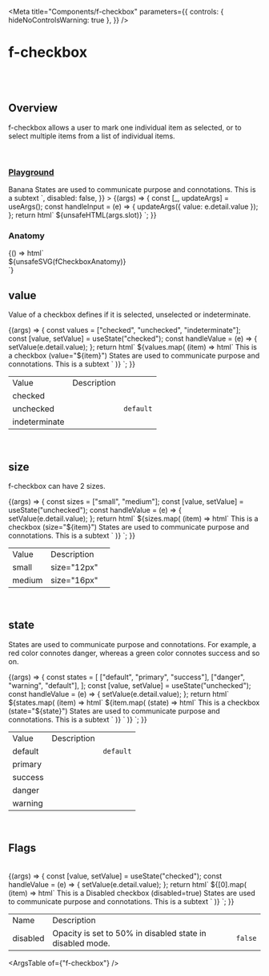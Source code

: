 
<Meta
  title="Components/f-checkbox"
  parameters={{
    controls: { hideNoControlsWarning: true },
  }}
/>

# f-checkbox

<br />
<br />

## Overview

<f-divider></f-divider>

f-checkbox allows a user to mark one individual item as selected, or to select multiple items from a list of individual items.

<br />

### [Playground](/story/components-f-checkbox--playground)

<Canvas>
  <Story
    name="Playground"
    argTypes={{
      value: { control: "radio", options: ["checked", "unchecked", "indeterminate"] },
      state: {
        control: "select",
        options: ["default", "success", "primary", "warning", "danger"],
      },
      size: {
        control: "radio",
        options: ["small", "medium"],
      },
      disabled: {
        control: "boolean",
      },
      slot: {
        control: "text",
      },
    }}
    args={{
      value: "checked",
      state: "default",
      size: "small",
      slot: ` <f-div slot="label" padding="none">
                <f-text variant="para" size="small">Banana</f-text>
              </f-div>
              <f-div slot="description" gap="none" padding="none">
                <f-text variant="para" size="small" state="secondary"
                  >States are used to communicate purpose and connotations.
                </f-text>
              </f-div>
              <f-div slot="help" gap="none" padding="none">
                <f-text variant="para" size="small" state="secondary">This is a subtext </f-text>
              </f-div>`,
      disabled: false,
    }}
  >
    {(args) => {
      const [_, updateArgs] = useArgs();
      const handleInput = (e) => {
        updateArgs({ value: e.detail.value });
      };
      return html`
        <f-div width="100%" padding="large">
          <f-div width="80%">
            <f-checkbox
              size=${args.size}
              value=${args.value}
              state=${args.state}
              ?disabled=${args.disabled}
              @input=${handleInput}
            >
              ${unsafeHTML(args.slot)}
            </f-checkbox></f-div
          ></f-div
        >
      `;
    }}
  </Story>
</Canvas>

<br />

### Anatomy

<f-divider></f-divider>

<Story name="Anatomy">
  {() => html`<div class="align-center">${unsafeSVG(fCheckboxAnatomy)}</div>`}
</Story>

<br />

## value

Value of a checkbox defines if it is selected, unselected or indeterminate.

<Canvas>
  <Story name="value">
    {(args) => {
      const values = ["checked", "unchecked", "indeterminate"];
      const [value, setValue] = useState("checked");
      const handleValue = (e) => {
        setValue(e.detail.value);
      };
      return html`
        <f-div width="100%" align="middle-center" padding="large" gap="medium">
          ${values.map(
            (item) => html`<f-div>
           <f-checkbox
              size="medium"
              .value=${item}
              @input=${handleValue}
            >
              <f-div slot="label" padding="none">
                <f-text variant="para" size="small">This is a checkbox (value="${item}")</f-text>
              </f-div>
              <f-div slot="description" gap="none" padding="none">
                <f-text variant="para" size="small" state="secondary"
                  >States are used to communicate purpose and connotations.
                </f-text>
              </f-div>
              <f-div slot="help" gap="none" padding="none">
                <f-text variant="para" size="small" state="secondary">This is a subtext </f-text>
              </f-div>
            </f-checkbox></f-div
        ></f-div
      >`
          )}
        </f-div>
      `;
    }}
  </Story>
</Canvas>

<table class="custom-table">
  <tbody>
    <tr>
      <td>Value</td>
      <td>Description</td>
      <td></td>
    </tr>
    <tr>
      <td>checked</td>
      <td></td>
      <td></td>
    </tr>
    <tr>
      <td>unchecked</td>
      <td></td>
      <td>
        <code>default</code>
      </td>
    </tr>
    <tr>
      <td>indeterminate</td>
      <td></td>
      <td></td>
    </tr>
  </tbody>
</table>

<br />

## size

<f-divider></f-divider>

f-checkbox can have 2 sizes.

<Canvas>
  <Story name="size">
    {(args) => {
      const sizes = ["small", "medium"];
      const [value, setValue] = useState("unchecked");
      const handleValue = (e) => {
        setValue(e.detail.value);
      };
      return html`
        <f-div width="100%" align="top-center" padding="large" gap="medium">
          ${sizes.map(
            (item) => html`<f-div>
          <f-checkbox
              .size=${item}
              .value=${value}
              @input=${handleValue}
            >
              <f-div slot="label" padding="none">
                <f-text variant="para" size="small">This is a checkbox (size="${item}")</f-text>
              </f-div>
              <f-div slot="description" gap="none" padding="none">
                <f-text variant="para" size="small" state="secondary"
                  >States are used to communicate purpose and connotations.
                </f-text>
              </f-div>
              <f-div slot="help" gap="none" padding="none">
                <f-text variant="para" size="small" state="secondary">This is a subtext </f-text>
              </f-div>
            </f-checkbox></f-div
        ></f-div
      >`
          )}
        </f-div>
      `;
    }}
  </Story>
</Canvas>

<table class="custom-table">
  <tbody>
    <tr>
      <td>Value</td>
      <td>Description</td>
      <td></td>
    </tr>
    <tr>
      <td>small</td>
      <td>size="12px"</td>
      <td></td>
    </tr>
    <tr>
      <td>medium</td>
      <td>size="16px"</td>
      <td></td>
    </tr>
  </tbody>
</table>

<br />

## state

<f-divider></f-divider>

States are used to communicate purpose and connotations. For example, a red color connotes danger, whereas a green color connotes success and so on.

<Canvas>
  <Story name="state">
    {(args) => {
      const states = [
        ["default", "primary", "success"],
        ["danger", "warning", "default"],
      ];
      const [value, setValue] = useState("unchecked");
      const handleValue = (e) => {
        setValue(e.detail.value);
      };
      return html`
        <f-div direction="column" gap="medium">
          ${states.map(
            (item) => html` <f-div align="middle-center" padding="large" gap="medium">
              ${item.map(
                (state) => html`<f-div
                  ><f-checkbox size="medium" .value=${value} .state=${state} @input=${handleValue}>
                    <f-div slot="label" padding="none">
                      <f-text variant="para" size="small"
                        >This is a checkbox (state="${state}")</f-text
                      >
                    </f-div>
                    <f-div slot="description" gap="none" padding="none">
                      <f-text variant="para" size="small" state="secondary"
                        >States are used to communicate purpose and connotations.
                      </f-text>
                    </f-div>
                    <f-div slot="help" gap="none" padding="none">
                      <f-text variant="para" size="small" state="secondary"
                        >This is a subtext
                      </f-text>
                    </f-div>
                  </f-checkbox></f-div
                >`
              )}
            </f-div>`
          )}
        </f-div>
      `;
    }}
  </Story>
</Canvas>

<table class="custom-table">
  <tbody>
    <tr>
      <td>Value</td>
      <td>Description</td>
      <td></td>
    </tr>
    <tr>
      <td>default</td>
      <td></td>
      <td>
        <code>default</code>
      </td>
    </tr>
    <tr>
      <td>primary</td>
      <td></td>
      <td> </td>
    </tr>
    <tr>
      <td>success</td>
      <td></td>
      <td></td>
    </tr>
    <tr>
      <td>danger</td>
      <td></td>
      <td></td>
    </tr>
    <tr>
      <td>warning</td>
      <td></td>
      <td></td>
    </tr>
  </tbody>
</table>

<br />

## Flags

<f-divider></f-divider>

<br />

<Canvas>
  <Story name="Flags">
    {(args) => {
      const [value, setValue] = useState("checked");
      const handleValue = (e) => {
        setValue(e.detail.value);
      };
      return html`
        <f-div width="100%" align="top-center" padding="large" gap="medium">
          ${[0].map(
            (item) => html`<f-div>
          <f-checkbox
              size="medium"
              .value=${value}
              @input=${handleValue}
              ?disabled=${true}
            >
              <f-div slot="label" padding="none">
                <f-text variant="para" size="small">This is a Disabled checkbox (disabled=true)</f-text>
              </f-div>
              <f-div slot="description" gap="none" padding="none">
                <f-text variant="para" size="small" state="secondary"
                  >States are used to communicate purpose and connotations.
                </f-text>
              </f-div>
              <f-div slot="help" gap="none" padding="none">
                <f-text variant="para" size="small" state="secondary">This is a subtext </f-text>
              </f-div>
            </f-checkbox></f-div
        ></f-div
      >`
          )}
        </f-div>
      `;
    }}
  </Story>
</Canvas>

<table class="custom-table">
  <tbody>
    <tr>
      <td>Name</td>
      <td>Description</td>
      <td></td>
    </tr>
    <tr>
      <td>disabled</td>
      <td>Opacity is set to 50% in disabled state in disabled mode.</td>
      <td>
        <code>false</code>
      </td>
    </tr>
  </tbody>
</table>

<ArgsTable of={"f-checkbox"} />
